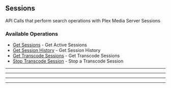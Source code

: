 
## Sessions
API Calls that perform search operations with Plex Media Server Sessions


### Available Operations

* [Get Sessions](/python/sessions/get_sessions) - Get Active Sessions
* [Get Session History](/python/sessions/get_session_history) - Get Session History
* [Get Transcode Sessions](/python/sessions/get_transcode_sessions) - Get Transcode Sessions
* [Stop Transcode Session](/python/sessions/stop_transcode_session) - Stop a Transcode Session

---
<GetSessions />

---
<GetSessionHistory />

---
<GetTranscodeSessions />

---
<StopTranscodeSession />
